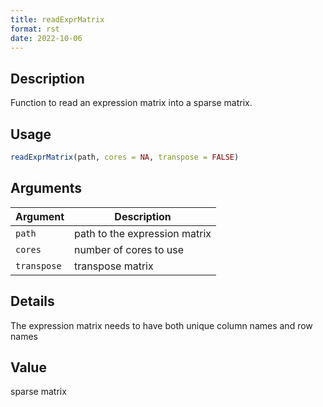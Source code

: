 ```yaml
--- 
title: readExprMatrix 
format: rst 
date: 2022-10-06 
--- 
```


## Description

Function to read an expression matrix into a sparse matrix.


## Usage

```r
readExprMatrix(path, cores = NA, transpose = FALSE)
```


## Arguments

Argument      |Description
------------- |----------------
`path`     |     path to the expression matrix
`cores`     |     number of cores to use
`transpose`     |     transpose matrix


## Details

The expression matrix needs to have both unique column names and row names


## Value

sparse matrix


